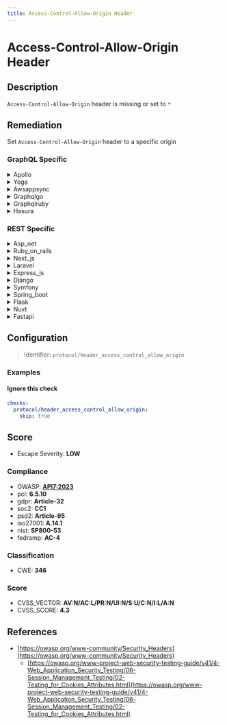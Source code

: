 ```yaml
---
title: Access-Control-Allow-Origin Header
---
```


# Access-Control-Allow-Origin Header

## Description

`Access-Control-Allow-Origin` header is missing or set to `*`

## Remediation

Set `Access-Control-Allow-Origin` header to a specific origin


### GraphQL Specific

<details>
    <summary>Apollo</summary>

To remediate the 'Access-Control-Allow-Origin' header issue in the Apollo framework, ensure that the Apollo Server is configured to set the appropriate CORS policies. This can be achieved by using the 'cors' option in the Apollo Server constructor, where you can specify the domains allowed to access your GraphQL endpoint. For example, to allow requests from 'https://example.com', you would set the 'cors' option to '{ origin: 'https://example.com' }'. If you need to allow multiple domains or use more complex rules, you can provide a function to the 'origin' option to dynamically determine the allowed origin based on the incoming request. Always restrict the 'Access-Control-Allow-Origin' header to the specific domains that should have access, and avoid using the wildcard '*' in a production environment as it allows any domain to send requests.

</details>

<details>
    <summary>Yoga</summary>

To remediate the 'Access-Control-Allow-Origin' header issue in the Yoga framework engine, ensure that the CORS policy is configured properly. Set the 'Access-Control-Allow-Origin' header to the specific origins that should be allowed to access the resources, rather than using a wildcard '*'. This can be done by modifying the CORS configuration in the Yoga server setup to include only trusted domains, or by implementing a more dynamic approach that checks the origin against a whitelist before setting the header. Additionally, consider using credentials with CORS if authentication is required, and ensure that the 'Access-Control-Allow-Credentials' header is set to 'true' only for trusted origins.

</details>

<details>
    <summary>Awsappsync</summary>

To remediate the 'Access-Control-Allow-Origin' header issue in AWS AppSync, ensure that the CORS configuration for your GraphQL API is correctly set. In the AWS AppSync console, navigate to your API settings and under the 'Default Settings' section, specify the domains that are allowed to access your API by setting the 'Access-Control-Allow-Origin' header. Use a specific domain or a wildcard to define the allowed origins. Additionally, review and adjust other CORS headers such as 'Access-Control-Allow-Headers' and 'Access-Control-Allow-Methods' to control the allowed headers and HTTP methods for cross-origin requests. Always follow the principle of least privilege, granting only necessary permissions to minimize security risks.

</details>

<details>
    <summary>Graphqlgo</summary>

To remediate the Access-Control-Allow-Origin header issue in a GraphQL Go framework engine, ensure that the server only allows specific trusted domains to access your resources. Implement a middleware that checks the Origin header against a whitelist of allowed domains before setting the Access-Control-Allow-Origin header accordingly. Avoid using the wildcard '*' in production environments as it allows any domain to access your resources. Additionally, consider using a library or framework feature that supports CORS configuration to manage these headers more effectively.

</details>

<details>
    <summary>Graphqlruby</summary>

To remediate the 'Access-Control-Allow-Origin' header issue in a GraphQL Ruby framework engine, ensure that the CORS policy is configured correctly. Use the 'rack-cors' middleware or a similar CORS handling library to define which origins are allowed to access your GraphQL API. Set up a strict policy that only permits specific domains and ensure that credentials are handled securely if allowed. Regularly review and update the CORS policy to adapt to changes in your application's consumption patterns.

</details>

<details>
    <summary>Hasura</summary>

Configure the 'Access-Control-Allow-Origin' header in the Hasura engine's settings to specify a whitelist of origins that are permitted to access the resources. Ensure that the header is not set to '*', which would allow any domain to access your resources, and instead define explicit URIs that need access. This can be done by modifying the 'HASURA_GRAPHQL_CORS_DOMAIN' environment variable or through custom middleware if you're using Hasura with a proxy server.

</details>


### REST Specific

<details>
    <summary>Asp_net</summary>

In the ASP.NET framework, ensure that the 'Access-Control-Allow-Origin' header is properly set in the web.config file or directly in the response headers to specify allowed domains, rather than using '*' which allows any domain.

</details>

<details>
    <summary>Ruby_on_rails</summary>

In Ruby on Rails, ensure that the 'Access-Control-Allow-Origin' header is set correctly in your responses. Use the 'rack-cors' gem for handling Cross-Origin Resource Sharing (CORS), and configure it to specify allowed origins. Avoid setting the header to '*', which allows any domain to access your resources, and instead define a whitelist of domains that are permitted to make requests to your application.

</details>

<details>
    <summary>Next_js</summary>

In Next.js, ensure that API routes or pages sending responses set the 'Access-Control-Allow-Origin' header appropriately. Use the Next.js API middleware to intercept outgoing responses and conditionally set the header to specific origins or handle CORS policy more comprehensively with a package like 'nextjs-cors'.

</details>

<details>
    <summary>Laravel</summary>

In Laravel, ensure that your routes or controllers that serve API responses include the 'Access-Control-Allow-Origin' header with the appropriate domain. You can do this by using middleware to set the header or by manually adding the header to the response. For example, use `->header('Access-Control-Allow-Origin', 'http://example.com')` to set the header for a specific domain or handle CORS globally with a middleware that conditionally sets the header based on the request origin.

</details>

<details>
    <summary>Express_js</summary>

In Express.js, ensure that the 'Access-Control-Allow-Origin' header is set to the specific origin(s) that should be allowed to access the resource, rather than '*' for unrestricted access. Use middleware such as 'cors' to configure this header properly. For example: `app.use(cors({ origin: 'https://example.com' }));` where 'https://example.com' is the allowed origin.

</details>

<details>
    <summary>Django</summary>

In Django, ensure that the 'Access-Control-Allow-Origin' header is properly set by using the 'CORS_ORIGIN_WHITELIST' setting in the 'django-cors-headers' library. Configure it with a list of allowed domains to restrict cross-origin access to trusted sources.

</details>

<details>
    <summary>Symfony</summary>

In Symfony, ensure that the 'Access-Control-Allow-Origin' header is properly set by using the 'nelmio_cors' bundle or by manually configuring the 'Response' object's headers to specify the allowed origins. Avoid using '*' for sensitive resources to prevent Cross-Origin Resource Sharing (CORS) vulnerabilities.

</details>

<details>
    <summary>Spring_boot</summary>

In Spring Boot, configure CORS globally by extending the `WebMvcConfigurer` and overriding the `addCorsMappings` method, or use `@CrossOrigin` annotations on individual controllers or handler methods to specify allowed origins. Avoid setting `Access-Control-Allow-Origin` to `*` in production.

</details>

<details>
    <summary>Flask</summary>

In Flask, set the 'Access-Control-Allow-Origin' header to the specific origin domain instead of '*' or use Flask-CORS extension to handle CORS with more granularity.

</details>

<details>
    <summary>Nuxt</summary>

Ensure that the server-side application sets the 'Access-Control-Allow-Origin' header to the specific origins that should be allowed to access the resources, rather than using '*' which allows any domain to access your resources. In Nuxt.js, you can configure this in your server middleware or by using modules like '@nuxtjs/proxy' for development and setting proper CORS headers in your production environment.

</details>

<details>
    <summary>Fastapi</summary>

In FastAPI, ensure that the CORS (Cross-Origin Resource Sharing) middleware is properly configured. Use the `CORSMiddleware` and specify the `allow_origins` parameter with a list of allowed domains instead of using `*`. For example, `app.add_middleware(CORSMiddleware, allow_origins=['https://example.com'], allow_credentials=True, allow_methods=['*'], allow_headers=['*'])`. This will restrict cross-origin requests to the specified domains and mitigate potential security risks associated with the `Access-Control-Allow-Origin` header.

</details>

## Configuration

> Identifier: `protocol/header_access_control_allow_origin`



### Examples



#### Ignore this check

```yaml
checks:
  protocol/header_access_control_allow_origin:
    skip: true
```




## Score

- Escape Severity: **<span className="low-severity">LOW</span>**

### Compliance

- OWASP: **[API7:2023](https://github.com/OWASP/API-Security/blob/master/editions/2023/en/0xa7-server-side-request-forgery.md)**
- pci: **6.5.10**
- gdpr: **Article-32**
- soc2: **CC1**
- psd2: **Article-95**
- iso27001: **A.14.1**
- nist: **SP800-53**
- fedramp: **AC-4**

### Classification

- CWE: **346**




### Score

- CVSS_VECTOR: **AV:N/AC:L/PR:N/UI:N/S:U/C:N/I:L/A:N**
- CVSS_SCORE: **4.3**

## References

- [https://owasp.org/www-community/Security_Headers](https://owasp.org/www-community/Security_Headers)
  - [https://owasp.org/www-project-web-security-testing-guide/v41/4-Web_Application_Security_Testing/06-Session_Management_Testing/02-Testing_for_Cookies_Attributes.html](https://owasp.org/www-project-web-security-testing-guide/v41/4-Web_Application_Security_Testing/06-Session_Management_Testing/02-Testing_for_Cookies_Attributes.html)
  